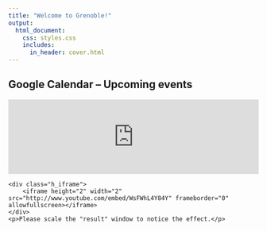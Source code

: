 ```yaml
---
title: "Welcome to Grenoble!"
output:
  html_document:
    css: styles.css
    includes:
      in_header: cover.html
---
```


## Google Calendar -- Upcoming events

<iframe src="https://calendar.google.com/calendar/embed?src=2ttvq1sfpibbugl2cnqotm7c40%40group.calendar.google.com&ctz=Europe/Paris" style="border: 0" width="0" height="0" frameborder="0" scrolling="no"></iframe>
<iframe src="https://calendar.google.com/calendar/embed?src=2ttvq1sfpibbugl2cnqotm7c40%40group.calendar.google.com&ctz=Europe/Paris" style="border: 0" width="100%" height="auto" frameborder="0" scrolling="no"></iframe>

<div class="wrapper">
    <div class="h_iframe">
        <iframe height="2" width="2" src="http://www.youtube.com/embed/WsFWhL4Y84Y" frameborder="0" allowfullscreen></iframe>
    </div>
    <p>Please scale the "result" window to notice the effect.</p>
</div>